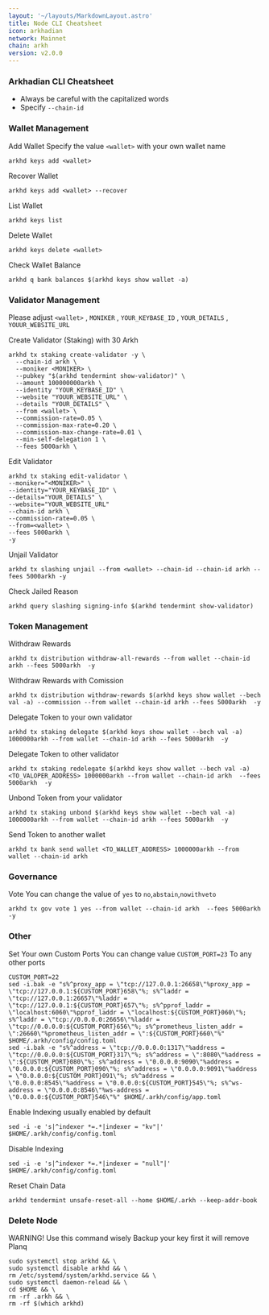 ```yaml
---
layout: '~/layouts/MarkdownLayout.astro'
title: Node CLI Cheatsheet
icon: arkhadian
network: Mainnet
chain: arkh
version: v2.0.0  
---
```


### Arkhadian CLI Cheatsheet

- Always be careful with the capitalized words
- Specify `--chain-id`

### Wallet Management

Add Wallet
Specify the value `<wallet>` with your own wallet name

```
arkhd keys add <wallet>
```

Recover Wallet
```
arkhd keys add <wallet> --recover
```

List Wallet
```
arkhd keys list
```

Delete Wallet
```
arkhd keys delete <wallet>
```

Check Wallet Balance
```
arkhd q bank balances $(arkhd keys show wallet -a)
```

### Validator Management

Please adjust `<wallet>` , `MONIKER` , `YOUR_KEYBASE_ID` , `YOUR_DETAILS` , `YOUUR_WEBSITE_URL`

Create Validator (Staking) with 30 Arkh
```
arkhd tx staking create-validator -y \
  --chain-id arkh \
  --moniker <MONIKER> \
  --pubkey "$(arkhd tendermint show-validator)" \
  --amount 100000000arkh \
  --identity "YOUR_KEYBASE_ID" \
  --website "YOUUR_WEBSITE_URL" \
  --details "YOUR_DETAILS" \
  --from <wallet> \
  --commission-rate=0.05 \
  --commission-max-rate=0.20 \
  --commission-max-change-rate=0.01 \
  --min-self-delegation 1 \
  --fees 5000arkh \
```

Edit Validator
```
arkhd tx staking edit-validator \
--moniker="<MONIKER>" \
--identity="YOUR_KEYBASE_ID" \
--details="YOUR_DETAILS" \
--website="YOUR_WEBSITE_URL"
--chain-id arkh \
--commission-rate=0.05 \
--from=<wallet> \
--fees 5000arkh \
-y
```


Unjail Validator
```
arkhd tx slashing unjail --from <wallet> --chain-id --chain-id arkh --fees 5000arkh -y
```

Check Jailed Reason
```
arkhd query slashing signing-info $(arkhd tendermint show-validator)
```

### Token Management

Withdraw Rewards
```
arkhd tx distribution withdraw-all-rewards --from wallet --chain-id arkh --fees 5000arkh  -y
```

Withdraw Rewards with Comission
```
arkhd tx distribution withdraw-rewards $(arkhd keys show wallet --bech val -a) --commission --from wallet --chain-id arkh --fees 5000arkh  -y
```

Delegate Token to your own validator
```
arkhd tx staking delegate $(arkhd keys show wallet --bech val -a) 1000000arkh --from wallet --chain-id arkh --fees 5000arkh  -y
```

Delegate Token to other validator
```
arkhd tx staking redelegate $(arkhd keys show wallet --bech val -a) <TO_VALOPER_ADDRESS> 1000000arkh --from wallet --chain-id arkh  --fees 5000arkh  -y
```

Unbond Token from your validator
```
arkhd tx staking unbond $(arkhd keys show wallet --bech val -a) 1000000arkh --from wallet --chain-id arkh --fees 5000arkh  -y
```

Send Token to another wallet
```
arkhd tx bank send wallet <TO_WALLET_ADDRESS> 1000000arkh --from wallet --chain-id arkh
```

### Governance 

Vote
You can change the value of `yes` to `no`,`abstain`,`nowithveto`

```
arkhd tx gov vote 1 yes --from wallet --chain-id arkh  --fees 5000arkh  -y
```

### Other

Set Your own Custom Ports
You can change value `CUSTOM_PORT=23` To any other ports
```
CUSTOM_PORT=22
sed -i.bak -e "s%^proxy_app = \"tcp://127.0.0.1:26658\"%proxy_app = \"tcp://127.0.0.1:${CUSTOM_PORT}658\"%; s%^laddr = \"tcp://127.0.0.1:26657\"%laddr = \"tcp://127.0.0.1:${CUSTOM_PORT}657\"%; s%^pprof_laddr = \"localhost:6060\"%pprof_laddr = \"localhost:${CUSTOM_PORT}060\"%; s%^laddr = \"tcp://0.0.0.0:26656\"%laddr = \"tcp://0.0.0.0:${CUSTOM_PORT}656\"%; s%^prometheus_listen_addr = \":26660\"%prometheus_listen_addr = \":${CUSTOM_PORT}660\"%" $HOME/.arkh/config/config.toml
sed -i.bak -e "s%^address = \"tcp://0.0.0.0:1317\"%address = \"tcp://0.0.0.0:${CUSTOM_PORT}317\"%; s%^address = \":8080\"%address = \":${CUSTOM_PORT}080\"%; s%^address = \"0.0.0.0:9090\"%address = \"0.0.0.0:${CUSTOM_PORT}090\"%; s%^address = \"0.0.0.0:9091\"%address = \"0.0.0.0:${CUSTOM_PORT}091\"%; s%^address = \"0.0.0.0:8545\"%address = \"0.0.0.0:${CUSTOM_PORT}545\"%; s%^ws-address = \"0.0.0.0:8546\"%ws-address = \"0.0.0.0:${CUSTOM_PORT}546\"%" $HOME/.arkh/config/app.toml
```

Enable Indexing usually enabled by default
```
sed -i -e 's|^indexer *=.*|indexer = "kv"|' $HOME/.arkh/config/config.toml
```

Disable Indexing
```
sed -i -e 's|^indexer *=.*|indexer = "null"|' $HOME/.arkh/config/config.toml
```

Reset Chain Data
```
arkhd tendermint unsafe-reset-all --home $HOME/.arkh --keep-addr-book
```

### Delete Node

WARNING! Use this command wisely 
Backup your key first it will remove Planq

```
sudo systemctl stop arkhd && \
sudo systemctl disable arkhd && \
rm /etc/systemd/system/arkhd.service && \
sudo systemctl daemon-reload && \
cd $HOME && \
rm -rf .arkh && \
rm -rf $(which arkhd)
```
